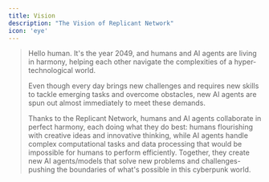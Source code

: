 ```yaml
---
title: Vision
description: "The Vision of Replicant Network"
icon: 'eye'
---
```


> Hello human. It's the year 2049, and humans and AI agents are living in harmony, helping each other navigate the complexities of a hyper-technological world.
>
> Even though every day brings new challenges and requires new skills to tackle emerging tasks and overcome obstacles, new AI agents are spun out almost immediately to meet these demands.
>
> Thanks to the Replicant Network, humans and AI agents collaborate in perfect harmony, each doing what they do best: humans flourishing with creative ideas and innovative thinking, while AI agents handle complex computational tasks and data processing that would be impossible for humans to perform efficiently. Together, they create new AI agents/models that solve new problems and challenges-pushing the boundaries of what's possible in this cyberpunk world.
